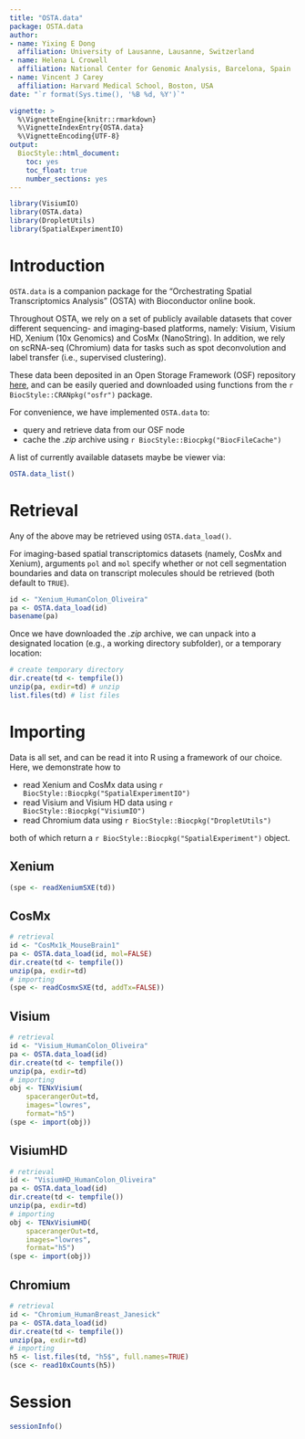 ```yaml
---
title: "OSTA.data"
package: OSTA.data
author:
- name: Yixing E Dong
  affiliation: University of Lausanne, Lausanne, Switzerland
- name: Helena L Crowell
  affiliation: National Center for Genomic Analysis, Barcelona, Spain
- name: Vincent J Carey
  affiliation: Harvard Medical School, Boston, USA
date: "`r format(Sys.time(), '%B %d, %Y')`"

vignette: >
  %\VignetteEngine{knitr::rmarkdown}
  %\VignetteIndexEntry{OSTA.data}
  %\VignetteEncoding{UTF-8}
output:
  BiocStyle::html_document:
    toc: yes
    toc_float: true
    number_sections: yes
---
```


```r
library(VisiumIO)
library(OSTA.data)
library(DropletUtils)
library(SpatialExperimentIO)
```

# Introduction

`OSTA.data` is a companion package for the "Orchestrating Spatial 
Transcriptomics Analysis" (OSTA) with Bioconductor online book.

Throughout OSTA, we rely on a set of publicly available datasets
that cover different sequencing- and imaging-based platforms, namely: 
Visium, Visium HD, Xenium (10x Genomics) and CosMx (NanoString). 
In addition, we rely on scRNA-seq (Chromium) data for tasks such as 
spot deconvolution and label transfer (i.e., supervised clustering).

These data been deposited in an Open Storage Framework (OSF) repository
[here](https://osf.io/5n4q3), and can be easily queried and downloaded 
using functions from the `r BiocStyle::CRANpkg("osfr")` package.

For convenience, we have implemented `OSTA.data` to:

- query and retrieve data from our OSF node
- cache the *.zip* archive using `r BiocStyle::Biocpkg("BiocFileCache")`

A list of currently available datasets maybe be viewer via:

```r
OSTA.data_list()
```

# Retrieval

Any of the above may be retrieved using `OSTA.data_load()`.

For imaging-based spatial transcriptomics datasets (namely, CosMx and Xenium),
arguments `pol` and `mol` specify whether or not cell segmentation boundaries
and data on transcript molecules should be retrieved (both default to `TRUE`).

```r
id <- "Xenium_HumanColon_Oliveira"
pa <- OSTA.data_load(id)
basename(pa)
```

Once we have downloaded the *.zip* archive, we can unpack into a designated 
location (e.g., a working directory subfolder), or a temporary location:

```r
# create temporary directory
dir.create(td <- tempfile())
unzip(pa, exdir=td) # unzip
list.files(td) # list files
```

# Importing

Data is all set, and can be read it into R using a framework of our choice.
Here, we demonstrate how to

- read Xenium and CosMx data using `r BiocStyle::Biocpkg("SpatialExperimentIO")`
- read Visium and Visium HD data using `r BiocStyle::Biocpkg("VisiumIO")`
- read Chromium data using `r BiocStyle::Biocpkg("DropletUtils")`

both of which return a `r BiocStyle::Biocpkg("SpatialExperiment")` object.

## Xenium

```r
(spe <- readXeniumSXE(td))
```

## CosMx

```r
# retrieval
id <- "CosMx1k_MouseBrain1"
pa <- OSTA.data_load(id, mol=FALSE)
dir.create(td <- tempfile())
unzip(pa, exdir=td)
# importing
(spe <- readCosmxSXE(td, addTx=FALSE))
```

## Visium

```r
# retrieval
id <- "Visium_HumanColon_Oliveira"
pa <- OSTA.data_load(id)
dir.create(td <- tempfile())
unzip(pa, exdir=td)
# importing
obj <- TENxVisium(
    spacerangerOut=td, 
    images="lowres", 
    format="h5")
(spe <- import(obj))
```

## VisiumHD

```r
# retrieval
id <- "VisiumHD_HumanColon_Oliveira"
pa <- OSTA.data_load(id)
dir.create(td <- tempfile())
unzip(pa, exdir=td)
# importing
obj <- TENxVisiumHD(
    spacerangerOut=td, 
    images="lowres", 
    format="h5")
(spe <- import(obj))
```

## Chromium

```r
# retrieval
id <- "Chromium_HumanBreast_Janesick"
pa <- OSTA.data_load(id)
dir.create(td <- tempfile())
unzip(pa, exdir=td)
# importing
h5 <- list.files(td, "h5$", full.names=TRUE)
(sce <- read10xCounts(h5))
```

# Session

```r
sessionInfo()
```
